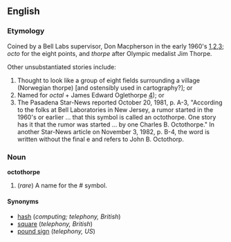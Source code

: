 ==English==

===Etymology===
Coined by a Bell Labs supervisor, Don Macpherson in the early 1960's [http://www.sigtel.com/tel_tech_octothorpe.html],[http://www.word-detective.com/072999.html#octothorpe],[http://www.quinion.com/words/weirdwords/ww-oct1.htm]; ''octo'' for the eight points, and ''thorpe'' after Olympic medalist Jim Thorpe.

Other unsubstantiated stories include:
#Thought to look like a group of eight fields surrounding a village (Norwegian thorpe) [and ostensibly used in cartography?]; or
#Named for ''octal'' + James Edward Oglethorpe [http://www.bartleby.com/61/88/O0028850.html]); or
#The Pasadena Star-News reported October 20, 1981, p. A-3, "According to the folks at Bell Laboratories in New Jersey, a rumor started in the 1960's or earlier ... that this symbol is called an octothorpe. One story has it that the rumor was started ... by one Charles B. Octothorpe." In another Star-News article on November 3, 1982, p. B-4, the word is written without the final e and refers to John B. Octothorp.

===Noun===
'''octothorpe'''

#(''rare'') A name for the # symbol.

====Synonyms====
*[[hash]] (''computing; telephony, British'')
*[[square]] (''telephony, British'')
*[[pound sign]] (''telephony, US'')
<!-- Note the sharp sign in music is a different symbol. -->